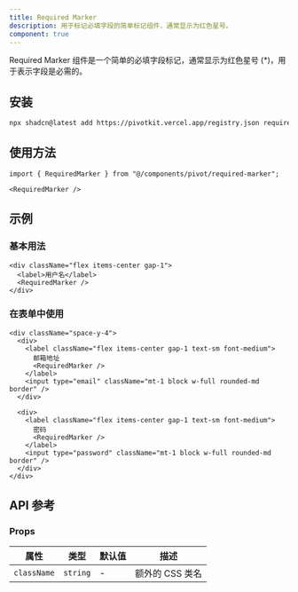 ```yaml
---
title: Required Marker
description: 用于标记必填字段的简单标记组件，通常显示为红色星号。
component: true
---
```


Required Marker 组件是一个简单的必填字段标记，通常显示为红色星号 (\*)，用于表示字段是必需的。

<ComponentPreview name="required-marker-demo" />

## 安装

```bash
npx shadcn@latest add https://pivotkit.vercel.app/registry.json required-marker
```

## 使用方法

```tsx
import { RequiredMarker } from "@/components/pivot/required-marker";
```

```tsx
<RequiredMarker />
```

## 示例

### 基本用法

```tsx
<div className="flex items-center gap-1">
  <label>用户名</label>
  <RequiredMarker />
</div>
```

### 在表单中使用

```tsx
<div className="space-y-4">
  <div>
    <label className="flex items-center gap-1 text-sm font-medium">
      邮箱地址
      <RequiredMarker />
    </label>
    <input type="email" className="mt-1 block w-full rounded-md border" />
  </div>

  <div>
    <label className="flex items-center gap-1 text-sm font-medium">
      密码
      <RequiredMarker />
    </label>
    <input type="password" className="mt-1 block w-full rounded-md border" />
  </div>
</div>
```

## API 参考

### Props

| 属性        | 类型     | 默认值 | 描述            |
| ----------- | -------- | ------ | --------------- |
| `className` | `string` | -      | 额外的 CSS 类名 |
